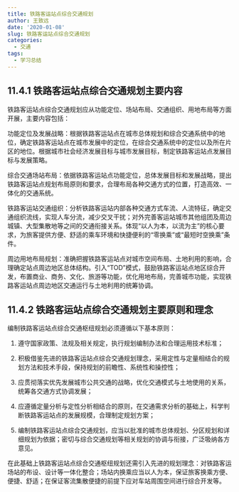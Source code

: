 ```yaml
---
title: 铁路客运站点综合交通规划
author: 王致远
date: '2020-01-08'
slug: 铁路客运站点综合交通规划
categories:
  - 交通
tags:
  - 学习总结
---
```


## 11.4.1 铁路客运站点综合交通规划主要内容

铁路客运站点综合交通规划应从功能定位、场站布局、交通组织、用地布局等方面开展，主要内容包括：

功能定位及发展战略：根据铁路客运站点在城市总体规划和综合交通系统中的地位，确定铁路客运站点在城市发展中的定位，在综合交通系统中的定位以及所在片区的地位。根据城市社会经济发展目标与城市发展目标，制定铁路客运站点发展目标与发展策略。

综合交通场站布局：依据铁路客运站点功能定位，总体发展目标和发展战略，提出铁路客运站点规划布局原则和要求，合理布局各种交通方式的位置，打造高效、一体化的交通系统。

铁路客运站交通组织：分析铁路客运站内部各种交通方式车流、人流特征，确定交通组织流线，实现人车分流，减少交叉干扰；对外完善客运站城市其他组团及周边城镇、大型集散地等之间的交通衔接关系。体现“以人为本，以流为主”的核心要求，为旅客提供方便、舒适的乘车环境和快捷便利的“零换乘”或“最短时空换乘”条件。

周边用地布局规划：准确把握铁路客运站点对城市空间布局、土地利用的影响，合理确定站点周边地区总体结构。引入“TOD”模式，鼓励铁路客运站点地区综合开发，布置商业、商务、文化、旅游等功能，优化用地布局，完善城市功能，实现铁路客运站点周边地区交通运行与土地利用的统筹协调。

## 11.4.2 铁路客运站点综合交通规划主要原则和理念

编制铁路客运站点综合交通枢纽规划必须遵循以下基本原则：

1. 遵守国家政策、法规及相关规定，执行规划编制办法和合理运用技术标准；

2. 积极借鉴先进的铁路客运站点综合交通规划理念，采用定性与定量相结合的规划方法和技术手段，保持规划的前瞻性、系统性和操控性；

3. 应贯彻落实优先发展城市公共交通的战略，优化交通模式与土地使用的关系，统筹各交通方式协调发展；

4. 应遵循定量分析与定性分析相结合的原则，在交通需求分析的基础上，科学判断铁路客运站点的发展规模，合理制定规划方案；

5. 编制铁路客运站点综合交通规划，应当以批准的城市总体规划、分区规划和详细规划为依据；密切与综合交通规划等相关规划的协调与衔接，广泛吸纳各方意见。

在此基础上铁路客运站点综合交通枢纽规划还需引入先进的规划理念：对铁路客运场站的布设、设计等一体化整合；场站内换乘应当以人为本，保证旅客换乘方便、便捷、舒适；在保证客流集散便捷的前提下应对车站周围空间进行综合开发等。
